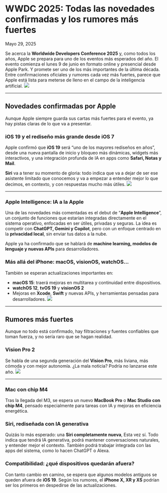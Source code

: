 # WWDC 2025: Todas las novedades confirmadas y los rumores más fuertes

Mayo 29, 2025

<div class='espacio'/>

Se acerca la **Worldwide Developers Conference 2025** y, como todos los años, Apple se prepara para uno de los eventos más esperados del año. El evento comienza el lunes 9 de junio en formato online y presencial desde Apple Park. Y promete ser uno de los más importantes de la última década. Entre confirmaciones oficiales y rumores cada vez más fuertes, parece que Apple está lista para meterse de lleno en el campo de la inteligencia artificial.
![](/assets/blog-assets/WWDC2025NovedadesyRumores/WWDC2025.webp)

---
<div class='espacio'/>
<div class='espacio'/>

## Novedades confirmadas por Apple

Aunque Apple siempre guarda sus cartas más fuertes para el evento, ya hay pistas claras de lo que va a presentar.

<div class='espacio'/>

### iOS 19 y el rediseño más grande desde iOS 7

Apple confirmó que **iOS 19** será “uno de los mayores rediseños en años”, desde una nueva pantalla de inicio y bloqueo más dinámicas, widgets más interactivos, y una integración profunda de IA en apps como **Safari, Notas y Mail**.

**Siri** va a tener su momento de gloria: todo indica que va a dejar de ser ese asistente limitado que conocemos y va a empezar a entender mejor lo que decimos, en contexto, y con respuestas mucho más útiles.
![](/assets/blog-assets/WWDC2025NovedadesyRumores/iOS19WWDC25.webp)

---
<div class='espacio'/>

### Apple Intelligence: IA a la Apple

Una de las novedades más comentadas es el debut de “**Apple Intelligence**”, un conjunto de funciones que estarían integradas directamente en el sistema operativo, enfocadas en ser útiles, privadas y seguras. La idea es competir con **ChatGPT, Gemini y Copilot**, pero con un enfoque centrado en la **privacidad local**, sin enviar tus datos a la nube.

Apple ya ha confirmado que se hablará de **machine learning, modelos de lenguaje y nuevas APIs** para desarrolladores.

<div class='espacio'/>

### Más allá del iPhone: macOS, visionOS, watchOS…

También se esperan actualizaciones importantes en:

- **macOS 15**: traerá mejoras en multitarea y continuidad entre dispositivos.
- **watchOS 12**, **tvOS 19** y **visionOS 2**
- Mejoras en **Xcode**, **Swift** y nuevas APIs, y herramientas pensadas para desarrolladores.
![](/assets/blog-assets/WWDC2025NovedadesyRumores/XcodeSwiftWWDC25.webp)

---
<div class='espacio'/>
<div class='espacio'/>

## Rumores más fuertes

Aunque no todo está confirmado, hay filtraciones y fuentes confiables que toman fuerza, y no sería raro que se hagan realidad.

<div class='espacio'/>

### Vision Pro 2

Se habla de una segunda generación del **Vision Pro**, más liviana, más cómoda y con mejor autonomía. ¿La mala noticia? Podría no lanzarse este año.
![](/assets/blog-assets/WWDC2025NovedadesyRumores/VisionPro2WWDC25.webp)

---
<div class='espacio'/>

### Mac con chip M4

Tras la llegada del M3, se espera un nuevo **MacBook Pro** o **Mac Studio con chip M4**, pensado especialmente para tareas con IA y mejoras en eficiencia energética.

<div class='espacio'/>

### Siri, rediseñada con IA generativa

Quizás lo más esperado: una **Siri completamente nueva**, Esta vez sí. Todo indica que tendrá IA generativa, podrá mantener conversaciones naturales, y entender mejor el contexto. También podrá trabajar integrada con las apps del sistema, como lo hacen ChatGPT o Alexa.

<div class='espacio'/>

### Compatibilidad: ¿qué dispositivos quedarán afuera?

Con tanto cambio en camino, se espera que algunos modelos antiguos se queden afuera de **iOS 19**. Según los rumores, el **iPhone X, XR y XS** podrían ser los primeros en despedirse de las actualizaciones.

<div class='espacio'/>